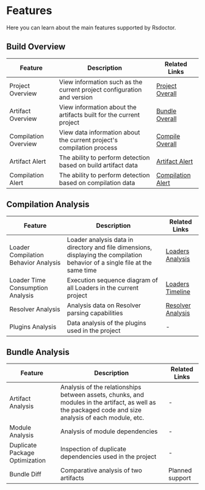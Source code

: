 # Features

Here you can learn about the main features supported by Rsdoctor.

## Build Overview

| Feature | Description | Related Links |
|------|------|------|
| Project Overview | View information such as the current project configuration and version | [Project Overall](../usage/project-overall) |
| Artifact Overview | View information about the artifacts built for the current project | [Bundle Overall](../usage/bundle-overall)  |
| Compilation Overview | View data information about the current project's compilation process | [Compile Overall](../usage/compile-overall)  |
| Artifact Alert | The ability to perform detection based on build artifact data | [Artifact Alert](../usage/bundle-alerts)  |
| Compilation Alert | The ability to perform detection based on compilation data | [Compilation Alert](../usage/compile-alerts) |

## Compilation Analysis

| Feature | Description | Related Links |
|------|------|------|
| Loader Compilation Behavior Analysis | Loader analysis data in directory and file dimensions, displaying the compilation behavior of a single file at the same time | [Loaders Analysis](../usage/loaders-analysis) |
| Loader Time Consumption Analysis | Execution sequence diagram of all Loaders in the current project | [Loaders Timeline](../usage/loaders-timeline)  |
| Resolver Analysis | Analysis data on Resolver parsing capabilities | [Resolver Analysis](../usage/resolver)    |
| Plugins Analysis | Data analysis of the plugins used in the project | - |


## Bundle Analysis

| Feature | Description | Related Links |
|------|------|------|
| Artifact Analysis | Analysis of the relationships between assets, chunks, and modules in the artifact, as well as the packaged code and size analysis of each module, etc. | - |
| Module Analysis | Analysis of module dependencies | - |
| Duplicate Package Optimization | Inspection of duplicate dependencies used in the project | - |
| Bundle Diff | Comparative analysis of two artifacts | Planned support |